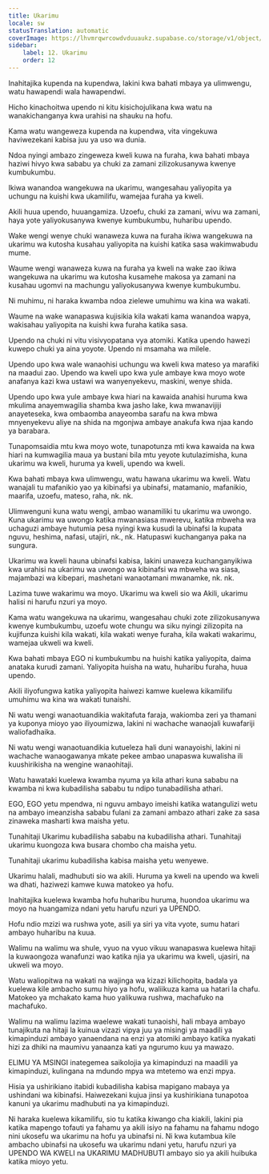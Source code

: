 ```yaml
---
title: Ukarimu
locale: sw
statusTranslation: automatic
coverImage: https://lhvmrqwrcowdvduuaukz.supabase.co/storage/v1/object/public/strapi-uploads/small_cover-educacion-fundamental.webp-2d51a7828a2b1309555be27f7e2a61a0.webp
sidebar:
    label: 12. Ukarimu
    order: 12
---
```

Inahitajika kupenda na kupendwa, lakini kwa bahati mbaya ya ulimwengu, watu hawapendi wala hawapendwi.

Hicho kinachoitwa upendo ni kitu kisichojulikana kwa watu na wanakichanganya kwa urahisi na shauku na hofu.

Kama watu wangeweza kupenda na kupendwa, vita vingekuwa haviwezekani kabisa juu ya uso wa dunia.

Ndoa nyingi ambazo zingeweza kweli kuwa na furaha, kwa bahati mbaya haziwi hivyo kwa sababu ya chuki za zamani zilizokusanywa kwenye kumbukumbu.

Ikiwa wanandoa wangekuwa na ukarimu, wangesahau yaliyopita ya uchungu na kuishi kwa ukamilifu, wamejaa furaha ya kweli.

Akili huua upendo, huuangamiza. Uzoefu, chuki za zamani, wivu wa zamani, haya yote yaliyokusanywa kwenye kumbukumbu, huharibu upendo.

Wake wengi wenye chuki wanaweza kuwa na furaha ikiwa wangekuwa na ukarimu wa kutosha kusahau yaliyopita na kuishi katika sasa wakimwabudu mume.

Waume wengi wanaweza kuwa na furaha ya kweli na wake zao ikiwa wangekuwa na ukarimu wa kutosha kusamehe makosa ya zamani na kusahau ugomvi na machungu yaliyokusanywa kwenye kumbukumbu.

Ni muhimu, ni haraka kwamba ndoa zielewe umuhimu wa kina wa wakati.

Waume na wake wanapaswa kujisikia kila wakati kama wanandoa wapya, wakisahau yaliyopita na kuishi kwa furaha katika sasa.

Upendo na chuki ni vitu visivyopatana vya atomiki. Katika upendo hawezi kuwepo chuki ya aina yoyote. Upendo ni msamaha wa milele.

Upendo upo kwa wale wanaohisi uchungu wa kweli kwa mateso ya marafiki na maadui zao. Upendo wa kweli upo kwa yule ambaye kwa moyo wote anafanya kazi kwa ustawi wa wanyenyekevu, maskini, wenye shida.

Upendo upo kwa yule ambaye kwa hiari na kawaida anahisi huruma kwa mkulima anayemwagilia shamba kwa jasho lake, kwa mwanavijiji anayeteseka, kwa ombaomba anayeomba sarafu na kwa mbwa mnyenyekevu aliye na shida na mgonjwa ambaye anakufa kwa njaa kando ya barabara.

Tunapomsaidia mtu kwa moyo wote, tunapotunza mti kwa kawaida na kwa hiari na kumwagilia maua ya bustani bila mtu yeyote kutulazimisha, kuna ukarimu wa kweli, huruma ya kweli, upendo wa kweli.

Kwa bahati mbaya kwa ulimwengu, watu hawana ukarimu wa kweli. Watu wanajali tu mafanikio yao ya kibinafsi ya ubinafsi, matamanio, mafanikio, maarifa, uzoefu, mateso, raha, nk. nk.

Ulimwenguni kuna watu wengi, ambao wanamiliki tu ukarimu wa uwongo. Kuna ukarimu wa uwongo katika mwanasiasa mwerevu, katika mbweha wa uchaguzi ambaye hutumia pesa nyingi kwa kusudi la ubinafsi la kupata nguvu, heshima, nafasi, utajiri, nk., nk. Hatupaswi kuchanganya paka na sungura.

Ukarimu wa kweli hauna ubinafsi kabisa, lakini unaweza kuchanganyikiwa kwa urahisi na ukarimu wa uwongo wa kibinafsi wa mbweha wa siasa, majambazi wa kibepari, mashetani wanaotamani mwanamke, nk. nk.

Lazima tuwe wakarimu wa moyo. Ukarimu wa kweli sio wa Akili, ukarimu halisi ni harufu nzuri ya moyo.

Kama watu wangekuwa na ukarimu, wangesahau chuki zote zilizokusanywa kwenye kumbukumbu, uzoefu wote chungu wa siku nyingi zilizopita na kujifunza kuishi kila wakati, kila wakati wenye furaha, kila wakati wakarimu, wamejaa ukweli wa kweli.

Kwa bahati mbaya EGO ni kumbukumbu na huishi katika yaliyopita, daima anataka kurudi zamani. Yaliyopita huisha na watu, huharibu furaha, huua upendo.

Akili iliyofungwa katika yaliyopita haiwezi kamwe kuelewa kikamilifu umuhimu wa kina wa wakati tunaishi.

Ni watu wengi wanaotuandikia wakitafuta faraja, wakiomba zeri ya thamani ya kuponya mioyo yao iliyoumizwa, lakini ni wachache wanaojali kuwafariji waliofadhaika.

Ni watu wengi wanaotuandikia kutueleza hali duni wanayoishi, lakini ni wachache wanaogawanya mkate pekee ambao unapaswa kuwalisha ili kuushirikisha na wengine wanaohitaji.

Watu hawataki kuelewa kwamba nyuma ya kila athari kuna sababu na kwamba ni kwa kubadilisha sababu tu ndipo tunabadilisha athari.

EGO, EGO yetu mpendwa, ni nguvu ambayo imeishi katika watangulizi wetu na ambayo imeanzisha sababu fulani za zamani ambazo athari zake za sasa zinaweka masharti kwa maisha yetu.

Tunahitaji Ukarimu kubadilisha sababu na kubadilisha athari. Tunahitaji ukarimu kuongoza kwa busara chombo cha maisha yetu.

Tunahitaji ukarimu kubadilisha kabisa maisha yetu wenyewe.

Ukarimu halali, madhubuti sio wa akili. Huruma ya kweli na upendo wa kweli wa dhati, haziwezi kamwe kuwa matokeo ya hofu.

Inahitajika kuelewa kwamba hofu huharibu huruma, huondoa ukarimu wa moyo na huangamiza ndani yetu harufu nzuri ya UPENDO.

Hofu ndio mzizi wa rushwa yote, asili ya siri ya vita vyote, sumu hatari ambayo huharibu na kuua.

Walimu na walimu wa shule, vyuo na vyuo vikuu wanapaswa kuelewa hitaji la kuwaongoza wanafunzi wao katika njia ya ukarimu wa kweli, ujasiri, na ukweli wa moyo.

Watu waliopitwa na wakati na wajinga wa kizazi kilichopita, badala ya kuelewa kile ambacho sumu hiyo ya hofu, waliikuza kama ua hatari la chafu. Matokeo ya mchakato kama huo yalikuwa rushwa, machafuko na machafuko.

Walimu na walimu lazima waelewe wakati tunaoishi, hali mbaya ambayo tunajikuta na hitaji la kuinua vizazi vipya juu ya misingi ya maadili ya kimapinduzi ambayo yanaendana na enzi ya atomiki ambayo katika nyakati hizi za dhiki na maumivu yanaanza kati ya ngurumo kuu ya mawazo.

ELIMU YA MSINGI inategemea saikolojia ya kimapinduzi na maadili ya kimapinduzi, kulingana na mdundo mpya wa mtetemo wa enzi mpya.

Hisia ya ushirikiano itabidi kubadilisha kabisa mapigano mabaya ya ushindani wa kibinafsi. Haiwezekani kujua jinsi ya kushirikiana tunapotoa kanuni ya ukarimu madhubuti na ya kimapinduzi.

Ni haraka kuelewa kikamilifu, sio tu katika kiwango cha kiakili, lakini pia katika mapengo tofauti ya fahamu ya akili isiyo na fahamu na fahamu ndogo nini ukosefu wa ukarimu na hofu ya ubinafsi ni. Ni kwa kutambua kile ambacho ubinafsi na ukosefu wa ukarimu ndani yetu, harufu nzuri ya UPENDO WA KWELI na UKARIMU MADHUBUTI ambayo sio ya akili huibuka katika mioyo yetu.

